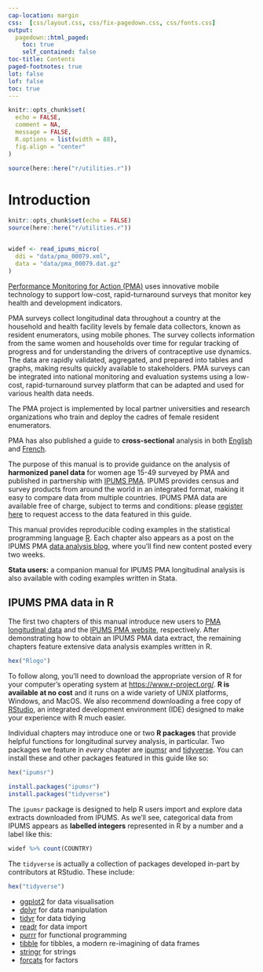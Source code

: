 ```yaml
---
cap-location: margin
css:  [css/layout.css, css/fix-pagedown.css, css/fonts.css]
output:
  pagedown::html_paged: 
    toc: true
    self_contained: false
toc-title: Contents
paged-footnotes: true
lot: false
lof: false
toc: true 
---
```



```r
knitr::opts_chunk$set(
  echo = FALSE, 
  comment = NA, 
  message = FALSE,
  R.options = list(width = 88),
  fig.align = "center"
)

source(here::here("r/utilities.r"))
```

# Introduction

```r
knitr::opts_chunk$set(echo = FALSE)
source(here::here("r/utilities.r"))


widef <- read_ipums_micro(
  ddi = "data/pma_00079.xml",
  data = "data/pma_00079.dat.gz"
)
```

[Performance Monitoring for Action (PMA)](https://www.pmadata.org/) uses innovative mobile technology to support low-cost, rapid-turnaround surveys that monitor key health and development indicators.

PMA surveys collect longitudinal data throughout a country at the household and health facility levels by female data collectors, known as resident enumerators, using mobile phones. The survey collects information from the same women and households over time for regular tracking of progress and for understanding the drivers of contraceptive use dynamics. The data are rapidly validated, aggregated, and prepared into tables and graphs, making results quickly available to stakeholders. PMA surveys can be integrated into national monitoring and evaluation systems using a low-cost, rapid-turnaround survey platform that can be adapted and used for various health data needs.

The PMA project is implemented by local partner universities and research organizations who train and deploy the cadres of female resident enumerators.

<aside>
PMA has also published a guide to **cross-sectional** analysis in both [English](https://www.pmadata.org/media/1243/download?attachment) and [French](https://www.pmadata.org/media/1244/download?attachment).
</aside>

The purpose of this manual is to provide guidance on the analysis of **harmonized panel data** for women age 15-49 surveyed by PMA and published in partnership with [IPUMS PMA](https://pma.ipums.org/pma/). IPUMS provides census and survey products from around the world in an integrated format, making it easy to compare data from multiple countries. IPUMS PMA data are available free of charge, subject to terms and conditions: please [register here](https://pma.ipums.org/pma/register.shtml) to request access to the data featured in this guide. 

This manual provides reproducible coding examples in the statistical programming language [R](https://www.r-project.org/). Each chapter also appears as a post on the IPUMS PMA [data analysis blog](https://tech.popdata.org/pma-data-hub/index.html), where you'll find new content posted every two weeks. 

**Stata users:** a companion manual for IPUMS PMA longitudinal analysis is also available with coding examples written in Stata. 

## IPUMS PMA data in R

The first two chapters of this manual introduce new users to [PMA longitudinal data](https://www.pmadata.org/data/survey-methodology) and the [IPUMS PMA website](https://pma.ipums.org/pma/), respectively. After demonstrating how to obtain an IPUMS PMA data extract, the remaining chapters feature extensive data analysis examples written in R. 

<aside class="hex">
```r
hex("Rlogo")
```
</aside>

To follow along, you'll need to download the appropriate version of R for your computer's operating system at [https://www.r-project.org/](https://www.r-project.org/). **R is available at no cost** and it runs on a wide variety of UNIX platforms, Windows, and MacOS. We also recommend downloading a free copy of [RStudio](https://www.rstudio.com/), an integrated development environment (IDE) designed to make your experience with R much easier. 

Individual chapters may introduce one or two **R packages** that provide helpful functions for longitudinal survey analysis, in particular. Two packages we feature in *every* chapter are [ipumsr](https://tech.popdata.org/ipumsr/) and [tidyverse](https://tidyverse.tidyverse.org/). You can install these and other packages featured in this guide like so: 

<aside class="hex">
```r
hex("ipumsr")
```
</aside>

```r
install.packages("ipumsr")
install.packages("tidyverse")
```

The `ipumsr` package is designed to help R users import and explore data extracts downloaded from IPUMS. As we'll see, categorical data from IPUMS appears as **labelled integers** represented in R by a number and a label like this: 

```r
widef %>% count(COUNTRY)
```

The `tidyverse` is actually a collection of packages developed in-part by contributors at RStudio. These include: 

<aside class="hex">
```r
hex("tidyverse")
```
</aside>

  - [ggplot2](https://ggplot2.tidyverse.org/) for data visualisation
  - [dplyr](https://dplyr.tidyverse.org/) for data manipulation
  - [tidyr](https://tidyr.tidyverse.org/) for data tidying
  - [readr](https://readr.tidyverse.org/) for data import
  - [purrr](https://purrr.tidyverse.org/) for functional programming
  - [tibble](https://tibble.tidyverse.org/) for tibbles, a modern re-imagining of data frames
  - [stringr](https://github.com/tidyverse/stringr) for strings
  - [forcats](https://github.com/tidyverse/forcats) for factors

 
